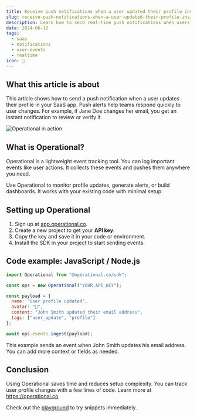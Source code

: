 ```yaml
---
title: Receive push notifications when a user updated their profile inside your SaaS
slug: receive-push-notifications-when-a-user-updated-their-profile-inside-your-saas
description: Learn how to send real-time push notifications when users update their profiles in your SaaS using Operational for instant alerts.
date: 2024-06-12
tags:
  - saas
  - notifications
  - user-events
  - realtime
icon: 🔔
---
```


## What this article is about

This article shows how to send a push notification when a user updates their profile in your SaaS app. Push alerts help teams respond quickly to user changes. For example, if Jane Doe changes her email, you get an instant notification to review or verify it.

![Operational in action](https://operational.co/images/pitch/ops_insitu.jpg)

## What is Operational?

Operational is a lightweight event tracking tool. You can log important events like user actions. It collects these events and pushes them anywhere you need.

Use Operational to monitor profile updates, generate alerts, or build dashboards. It works with your existing code with minimal setup.

## Setting up Operational

1. Sign up at [app.operational.co](https://app.operational.co).
2. Create a new project to get your **API key**.
3. Copy the key and save it in your code or environment.
4. Install the SDK in your project to start sending events.

## Code example: JavaScript / Node.js

```javascript
import Operational from "@operational.co/sdk";

const ops = new Operational("YOUR_API_KEY");

const payload = {
  name: "User profile updated",
  avatar: "👤",
  content: "John Smith updated their email address",
  tags: ["user_update", "profile"]
};

await ops.events.ingest(payload);
```

This example sends an event when John Smith updates his email address. You can add more context or fields as needed.

## Conclusion

Using Operational saves time and reduces setup complexity. You can track user profile changes with a few lines of code. Learn more at https://operational.co.

Check out the [playground](https://operational.co/playground) to try snippets immediately.